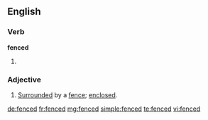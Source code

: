 ==English==
===Verb===
'''fenced'''
# {{past participle of|[[fence]]}}

===Adjective===
{{en-adj}}
# [[surrounded|Surrounded]] by a [[fence]]; [[enclosed]].

[[de:fenced]]
[[fr:fenced]]
[[mg:fenced]]
[[simple:fenced]]
[[te:fenced]]
[[vi:fenced]]